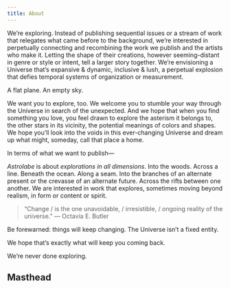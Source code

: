 ```yaml
---
title: About
---
```


We’re exploring. Instead of publishing sequential issues or a stream of work that relegates what came before to the
background, we’re interested in perpetually connecting and recombining the work we publish and the artists who make it.
Letting the shape of their creations, however seeming-distant in genre or style or intent, tell a larger story together.
We’re envisioning a Universe that’s expansive & dynamic, inclusive & lush, a perpetual explosion that defies temporal
systems of organization or measurement.

A flat plane. An empty sky.

We want you to explore, too. We welcome you to stumble your way through the Universe in search of the unexpected. And we
hope that when you find something you love, you feel drawn to explore the asterism it belongs to, the other stars in its
vicinity, the potential meanings of colors and shapes. We hope you’ll look into the voids in this ever-changing Universe
and dream up what might, someday, call that place a home.

<Break />

In terms of what we want to publish&mdash;

*Astrolabe* is about *explorations in all dimensions*. Into the woods. Across a line. Beneath the ocean. Along a seam.
Into the branches of an alternate present or the crevasse of an alternate future. Across the rifts between one another.
We are interested in work that explores, sometimes moving beyond realism, in form or content or spirit.

<Break />

> “Change /  is the one unavoidable, / irresistible, / ongoing reality of the universe.” 
> — Octavia E. Butler 

Be forewarned: things will keep changing. <span className="text-fuchsia-600 font-bold italic">The Universe isn’t a fixed entity.</span>

We hope that’s exactly what will keep you coming back.

We’re never done exploring.

## Masthead

<Masthead />
